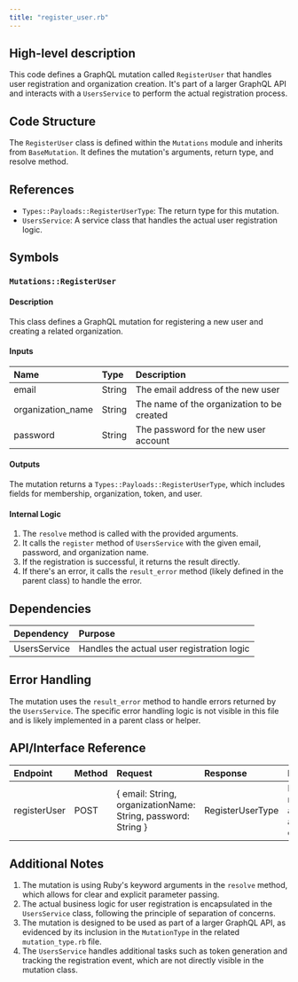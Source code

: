 ```yaml
---
title: "register_user.rb"
---
```


## High-level description
This code defines a GraphQL mutation called `RegisterUser` that handles user registration and organization creation. It's part of a larger GraphQL API and interacts with a `UsersService` to perform the actual registration process.

## Code Structure
The `RegisterUser` class is defined within the `Mutations` module and inherits from `BaseMutation`. It defines the mutation's arguments, return type, and resolve method.

## References
- `Types::Payloads::RegisterUserType`: The return type for this mutation.
- `UsersService`: A service class that handles the actual user registration logic.

## Symbols

### `Mutations::RegisterUser`
#### Description
This class defines a GraphQL mutation for registering a new user and creating a related organization.

#### Inputs
| Name | Type | Description |
|:-----|:-----|:------------|
| email | String | The email address of the new user |
| organization_name | String | The name of the organization to be created |
| password | String | The password for the new user account |

#### Outputs
The mutation returns a `Types::Payloads::RegisterUserType`, which includes fields for membership, organization, token, and user.

#### Internal Logic
1. The `resolve` method is called with the provided arguments.
2. It calls the `register` method of `UsersService` with the given email, password, and organization name.
3. If the registration is successful, it returns the result directly.
4. If there's an error, it calls the `result_error` method (likely defined in the parent class) to handle the error.

## Dependencies
| Dependency | Purpose |
|:-----------|:--------|
| UsersService | Handles the actual user registration logic |

## Error Handling
The mutation uses the `result_error` method to handle errors returned by the `UsersService`. The specific error handling logic is not visible in this file and is likely implemented in a parent class or helper.

## API/Interface Reference
| Endpoint | Method | Request | Response | Description |
|:---------|:-------|:--------|:---------|:------------|
| registerUser | POST | { email: String, organizationName: String, password: String } | RegisterUserType | Registers a new user and creates a related organization |

## Additional Notes
1. The mutation is using Ruby's keyword arguments in the `resolve` method, which allows for clear and explicit parameter passing.
2. The actual business logic for user registration is encapsulated in the `UsersService` class, following the principle of separation of concerns.
3. The mutation is designed to be used as part of a larger GraphQL API, as evidenced by its inclusion in the `MutationType` in the related `mutation_type.rb` file.
4. The `UsersService` handles additional tasks such as token generation and tracking the registration event, which are not directly visible in the mutation class.